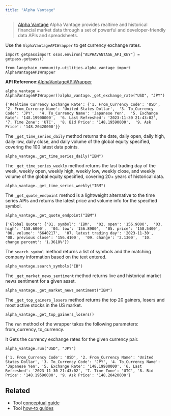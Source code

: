 ```yaml
---
title: "Alpha Vantage"
---
```


> [Alpha Vantage](https://www.alphavantage.co) Alpha Vantage provides realtime and historical financial market data through a set of powerful and developer-friendly data APIs and spreadsheets.

Use the `AlphaVantageAPIWrapper` to get currency exchange rates.

```
import getpassimport osos.environ["ALPHAVANTAGE_API_KEY"] = getpass.getpass()
```

```
from langchain_community.utilities.alpha_vantage import AlphaVantageAPIWrapper
```

**API Reference:**[AlphaVantageAPIWrapper](https://python.langchain.com/api_reference/community/utilities/langchain_community.utilities.alpha_vantage.AlphaVantageAPIWrapper.html)

```
alpha_vantage = AlphaVantageAPIWrapper()alpha_vantage._get_exchange_rate("USD", "JPY")
```

```
{'Realtime Currency Exchange Rate': {'1. From_Currency Code': 'USD',  '2. From_Currency Name': 'United States Dollar',  '3. To_Currency Code': 'JPY',  '4. To_Currency Name': 'Japanese Yen',  '5. Exchange Rate': '148.19900000',  '6. Last Refreshed': '2023-11-30 21:43:02',  '7. Time Zone': 'UTC',  '8. Bid Price': '148.19590000',  '9. Ask Price': '148.20420000'}}
```

The `_get_time_series_daily` method returns the date, daily open, daily high, daily low, daily close, and daily volume of the global equity specified, covering the 100 latest data points.

```
alpha_vantage._get_time_series_daily("IBM")
```

The `_get_time_series_weekly` method returns the last trading day of the week, weekly open, weekly high, weekly low, weekly close, and weekly volume of the global equity specified, covering 20+ years of historical data.

```
alpha_vantage._get_time_series_weekly("IBM")
```

The `_get_quote_endpoint` method is a lightweight alternative to the time series APIs and returns the latest price and volume info for the specified symbol.

```
alpha_vantage._get_quote_endpoint("IBM")
```

```
{'Global Quote': {'01. symbol': 'IBM',  '02. open': '156.9000',  '03. high': '158.6000',  '04. low': '156.8900',  '05. price': '158.5400',  '06. volume': '6640217',  '07. latest trading day': '2023-11-30',  '08. previous close': '156.4100',  '09. change': '2.1300',  '10. change percent': '1.3618%'}}
```

The `search_symbol` method returns a list of symbols and the matching company information based on the text entered.

```
alpha_vantage.search_symbols("IB")
```

The `_get_market_news_sentiment` method returns live and historical market news sentiment for a given asset.

```
alpha_vantage._get_market_news_sentiment("IBM")
```

The `_get_top_gainers_losers` method returns the top 20 gainers, losers and most active stocks in the US market.

```
alpha_vantage._get_top_gainers_losers()
```

The `run` method of the wrapper takes the following parameters: from\_currency, to\_currency.

It Gets the currency exchange rates for the given currency pair.

```
alpha_vantage.run("USD", "JPY")
```

```
{'1. From_Currency Code': 'USD', '2. From_Currency Name': 'United States Dollar', '3. To_Currency Code': 'JPY', '4. To_Currency Name': 'Japanese Yen', '5. Exchange Rate': '148.19900000', '6. Last Refreshed': '2023-11-30 21:43:02', '7. Time Zone': 'UTC', '8. Bid Price': '148.19590000', '9. Ask Price': '148.20420000'}
```

## Related

* Tool [conceptual guide](/src/oss/concepts/tools)
* Tool [how-to guides](/src/oss/how_to/#tools)
